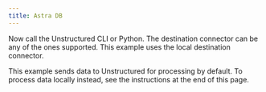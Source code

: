 ```yaml
---
title: Astra DB
---
```



<SharedContentAstraDB/>

Now call the Unstructured CLI or Python. The destination connector can be any of the ones supported. This example uses the local destination connector.

This example sends data to Unstructured for processing by default. To process data locally instead, see the instructions at the end of this page.


<CodeGroup>
  <AstraDBSh />
  <AstraDBPyV2 />
</CodeGroup>


<SharedPartitionByAPIOSS/>